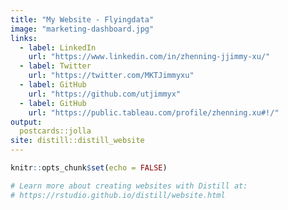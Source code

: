 ```yaml
---
title: "My Website - Flyingdata"
image: "marketing-dashboard.jpg"
links:
  - label: LinkedIn
    url: "https://www.linkedin.com/in/zhenning-jjimmy-xu/"
  - label: Twitter
    url: "https://twitter.com/MKTJimmyxu"
  - label: GitHub
    url: "https://github.com/utjimmyx"
  - label: GitHub
    url: "https://public.tableau.com/profile/zhenning.xu#!/"
output:
  postcards::jolla
site: distill::distill_website
---
```


```r
knitr::opts_chunk$set(echo = FALSE)

# Learn more about creating websites with Distill at:
# https://rstudio.github.io/distill/website.html

```
